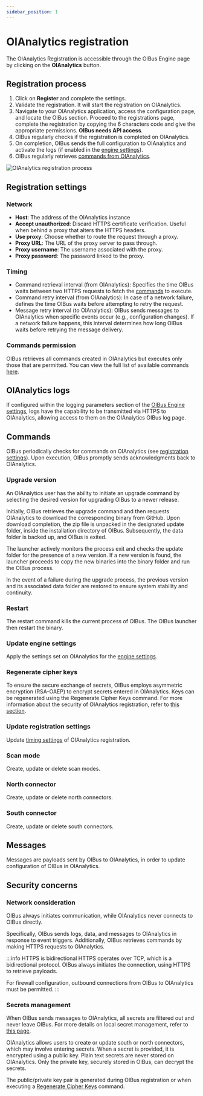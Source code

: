 ```yaml
---
sidebar_position: 1
---
```


# OIAnalytics registration

The OIAnalytics Registration is accessible through the OIBus Engine page by clicking on the **OIAnalytics** button.

## Registration process

1. Click on **Register** and complete the settings.
2. Validate the registration. It will start the registration on OIAnalytics.
3. Navigate to your OIAnalytics application, access the configuration page, and locate the OIBus section. Proceed to the
registrations page, complete the registration by copying the 6 characters code and give the appropriate permissions.
**OIBus needs API access**.
4. OIBus regularly checks if the registration is completed on OIAnalytics.
5. On completion, OIBus sends the full configuration to OIAnalytics and activate the logs (if enabled in
the [engine settings](../engine/engine-settings.mdx#logging-parameters)).
6. OIBus regularly retrieves [commands from OIAnalytics](#commands).

<div style={{ textAlign: 'center' }}>

  ![OIAnalytics registration process](../../../static/img/guide/advanced/oianalytics-registration.svg)

</div>


## Registration settings

### Network

- **Host**: The address of the OIAnalytics instance
- **Accept unauthorized**: Discard HTTPS certificate verification. Useful when behind a proxy that alters the HTTPS
headers.
- **Use proxy**: Choose whether to route the request through a proxy.
- **Proxy URL**: The URL of the proxy server to pass through.
- **Proxy username**: The username associated with the proxy.
- **Proxy password**: The password linked to the proxy.

### Timing

- Command retrieval interval (from OIAnalytics): Specifies the time OIBus waits between two HTTPS requests to fetch the
[commands](#commands) to execute.
- Command retry interval (from OIAnalytics): In case of a network failure, defines the time OIBus waits before
attempting to retry the request.
- Message retry interval (to OIAnalytics): OIBus sends messages to OIAnalytics when specific events occur (e.g.,
configuration changes). If a network failure happens, this interval determines how long OIBus waits before retrying
the message delivery.

### Commands permission

OIBus retrieves all commands created in OIAnalytics but executes only those that are permitted. You can view the full
list of available commands [here](#commands).

## OIAnalytics logs

If configured within the logging parameters section of
the [OIBus Engine settings](../engine/engine-settings.mdx#logging-parameters), logs have the capability to be transmitted via
HTTPS to OIAnalytics, allowing access to them on the OIAnalytics OIBus log page.

## Commands

OIBus periodically checks for commands on OIAnalytics (see [registration settings](#registration-settings)). Upon
execution, OIBus promptly sends acknowledgments back to OIAnalytics.

### Upgrade version

An OIAnalytics user has the ability to initiate an upgrade command by selecting the desired version for upgrading OIBus
to a newer release.

Initially, OIBus retrieves the upgrade command and then requests OIAnalytics to download the corresponding binary from
GitHub. Upon download completion, the zip file is unpacked in the designated update folder, inside the installation
directory of OIBus. Subsequently, the data folder is backed up, and OIBus is exited.

The launcher actively monitors the process exit and checks the update folder for the presence of a new version. If a
new version is found, the launcher proceeds to copy the new binaries into the binary folder and run the OIBus process.

In the event of a failure during the upgrade process, the previous version and its associated data folder are restored
to ensure system stability and continuity.

### Restart

The restart command kills the current process of OIBus. The OIBus launcher then restart the binary.

### Update engine settings

Apply the settings set on OIAnalytics for the [engine settings](../engine/engine-settings.mdx).

### Regenerate cipher keys

To ensure the secure exchange of secrets, OIBus employs asymmetric encryption (RSA-OAEP) to encrypt secrets entered in
OIAnalytics. Keys can be regenerated using the Regenerate Cipher Keys command. For more information about the security
of OIAnalytics registration, refer to [this section](#security-concerns).

### Update registration settings

Update [timing settings](#timing) of OIAnalytics registration.

### Scan mode

Create, update or delete scan modes.

### North connector

Create, update or delete north connectors.

### South connector

Create, update or delete south connectors.

## Messages

Messages are payloads sent by OIBus to OIAnalytics, in order to update configuration of OIBus in OIAnalytics.

## Security concerns

### Network consideration

OIBus always initiates communication, while OIAnalytics never connects to OIBus directly.

Specifically, OIBus sends logs, data, and messages to OIAnalytics in response to event triggers. Additionally, OIBus
retrieves commands by making HTTPS requests to OIAnalytics.

:::info HTTPS is bidirectional
HTTPS operates over TCP, which is a bidirectional protocol. OIBus always initiates the connection, using HTTPS to
retrieve payloads.

For firewall configuration, outbound connections from OIBus to OIAnalytics must be permitted.
:::

### Secrets management

When OIBus sends messages to OIAnalytics, all secrets are filtered out and never leave OIBus. For more details on local
secret management, refer to [this page](./oibus-security.md).

OIAnalytics allows users to create or update south or north connectors, which may involve entering secrets. When a
secret is provided, it is encrypted using a public key. Plain text secrets are never stored on OIAnalytics. Only the
private key, securely stored in OIBus, can decrypt the secrets.

The public/private key pair is generated during OIBus registration or when executing
a [Regenerate Cipher Keys](#regenerate-cipher-keys) command.